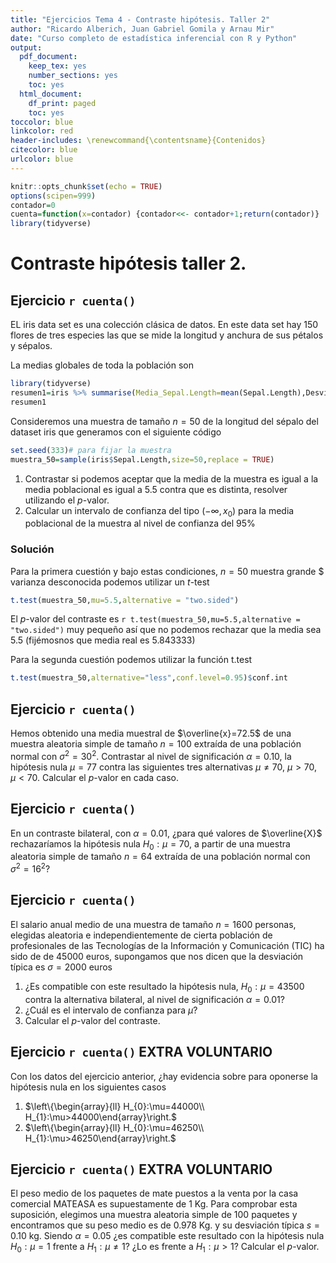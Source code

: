 ```yaml
---
title: "Ejercicios Tema 4 - Contraste hipótesis. Taller 2"
author: "Ricardo Alberich, Juan Gabriel Gomila y Arnau Mir"
date: "Curso completo de estadística inferencial con R y Python"
output:
  pdf_document: 
    keep_tex: yes
    number_sections: yes
    toc: yes
  html_document:
    df_print: paged
    toc: yes
toccolor: blue
linkcolor: red
header-includes: \renewcommand{\contentsname}{Contenidos}
citecolor: blue
urlcolor: blue
---
```


```r
knitr::opts_chunk$set(echo = TRUE)
options(scipen=999)
contador=0
cuenta=function(x=contador) {contador<<- contador+1;return(contador)} 
library(tidyverse)
```


# Contraste hipótesis taller 2. 


## Ejercicio `r cuenta()` 

EL iris data set es una colección clásica de datos.  En este data set hay 150 flores de tres especies  las que se mide la longitud  y anchura de sus pétalos y sépalos.


La medias globales de  toda la población son 


```r
library(tidyverse)
resumen1=iris %>% summarise(Media_Sepal.Length=mean(Sepal.Length),Desviación_muestral=sd(Sepal.Length))
resumen1
```


Consideremos una muestra de tamaño $n=50$ de la longitud del sépalo del dataset iris  que generamos con el siguiente código


```r
set.seed(333)# para fijar la muestra
muestra_50=sample(iris$Sepal.Length,size=50,replace = TRUE)
```


1. Contrastar si podemos aceptar que  la media de la muestra  es igual a la media poblacional es igual a $5.5$ contra que es distinta, resolver utilizando el $p$-valor.
2. Calcular un intervalo  de confianza   del tipo $(-\infty,x_0)$ para la media poblacional de la muestra  al nivel de confianza del 95%


### Solución 

Para la primera cuestión y bajo estas condiciones, $n=50$ muestra grande $ varianza desconocida podemos utilizar un $t$-test


```r
t.test(muestra_50,mu=5.5,alternative = "two.sided")
```

El $p$-valor del contraste  es `r t.test(muestra_50,mu=5.5,alternative = "two.sided")` muy pequeño así que no podemos rechazar que la media sea $5.5$ (fijémosnos que media real es $5.843333$)


Para la segunda cuestión podemos utilizar la función t.test

```r
t.test(muestra_50,alternative="less",conf.level=0.95)$conf.int
```




## Ejercicio `r cuenta()` 

Hemos obtenido una media muestral de  $\overline{x}=72.5$ de una muestra aleatoria simple de tamaño $n=100$ extraída de una población normal con $\sigma^2=30^2$. Contrastar al   nivel de significación $\alpha=0.10$, la hipótesis nula $\mu=77$ contra las siguientes tres alternativas
$\mu\not= 70$, $\mu>70$, $\mu<70$. Calcular el $p$-valor en cada caso.
 


## Ejercicio `r cuenta()` 
En un contraste bilateral, con $\alpha=0.01$, ¿para qué valores
de $\overline{X}$ rechazaríamos  la hipótesis nula $H_{0}:\mu=70$, a
partir de una muestra aleatoria simple de tamaño $n=64$ extraída de una
población normal con $\sigma^2=16^2$?



## Ejercicio `r cuenta()` 

El salario anual medio de una muestra  de tamaño $n= 1600$ personas, elegidas aleatoria e
independientemente de cierta población de profesionales de las Tecnologías de la Información y Comunicación (TIC) ha sido de de  45000 euros, supongamos que nos dicen que la desviación típica es $\sigma=2000$ euros

1. ¿Es compatible  con este resultado la hipótesis nula, $H_{0}:\mu=43500$ contra la alternativa bilateral, al nivel de significación $\alpha=0.01$? 
2. ¿Cuál es el intervalo de confianza para $\mu$? 
3. Calcular el $p$-valor del contraste.


## Ejercicio `r cuenta()`  EXTRA VOLUNTARIO

Con los datos del ejercicio anterior, ¿hay evidencia sobre  para oponerse  la hipótesis nula en los siguientes casos

1. $\left\{\begin{array}{ll} H_{0}:\mu=44000\\ H_{1}:\mu>44000\end{array}\right.$
1. $\left\{\begin{array}{ll} H_{0}:\mu=46250\\ H_{1}:\mu>46250\end{array}\right.$

## Ejercicio `r cuenta()` EXTRA VOLUNTARIO

El peso medio de los paquetes de mate  puestos a la venta por la casa comercial MATEASA es
supuestamente de 1 Kg. Para comprobar esta suposición, elegimos una muestra aleatoria
simple de 100 paquetes y encontramos que su peso  medio es de 0.978 Kg. y su desviación
típica $s=0.10$ kg. Siendo $\alpha=0.05$ ¿es compatible este resultado con la hipótesis
nula $H_{0}:\mu=1$ frente a $H_{1}:\mu\not=1$? ¿Lo es frente a $H_{1}:\mu>1$? Calcular el $p$-valor.
 
 
